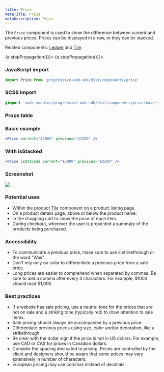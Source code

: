 ```yaml
---
title: Price
metaTitle: Price
metaDescription: Price
---
```



<div class="component-intro">

The `Price` component is used to show the difference between current and previous prices. Prices can be displayed in a row, or they can be stacked.

Related components: [Ledger](Ledger) and [Tile](Tile).

</div>

<div onClick={(e) => {e.stopPropagation()}}>
<Tabs activeIndex={0} className="devcenter">
<TabsPanel title="Code" onClick={(e) => {e.stopPropagation()}}>

### JavaScript import

```jsx
import Price from 'progressive-web-sdk/dist/components/price'
```

### SCSS import

```scss
@import 'node_modules/progressive-web-sdk/dist/components/price/base';
```

### Props table

<PropsTable propMetaData={props.componentMetadata.childrenComponentProp} />

### Basic example

```jsx react-live=true
<Price current="$2000" previous="$3200" />
```

### With isStacked

```jsx react-live=true
<Price isStacked current="$2000" previous="$3200" />
```

</TabsPanel>
<TabsPanel title="Design" class="markdown">

### Screenshot

![](./images/components/price/price-uikit.png)

### Potential uses

-   Within the product [Tile](Tile) component on a product listing page.
-   On a product details page, above or below the product name.
-   In the shopping cart to show the price of each item.
-   During checkout, wherever the user is presented a summary of the products being purchased.

### Accessibility

-   To communicate a previous price, make sure to use a strikethrough or the word "Was".
-   Don't rely only on color to differentiate a previous price from a sale price.
-   Long prices are easier to comprehend when separated by commas. Be sure to add a comma after every 3 characters. For example, $1000 should read $1,000.

### Best practices

-   If a website has sale pricing, use a neutral tone for the prices that are not on sale and a striking tone (typically red) to draw attention to sale items.
-   Sale pricing should always be accompanied by a previous price.
-   Differentiate previous prices using size, color and/or decoration, like a strikethrough.
-   Be clear with the dollar sign if the price is not in US dollars. For example, use CAD or CA\$ for prices in Canadian dollars.
-   Consider the spacing dedicated to pricing. Prices are controlled by the client and designers should be aware that some prices may vary extensively in number of characters.
-   European pricing may use commas instead of decimals.

</TabsPanel>
</Tabs>
</div>

